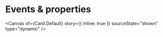 
<Meta of={Card} name="Events & properties" />

# Events & properties

<Canvas
  of={Card.Default}
  story={{ inline: true }}
  sourceState="shown"
  type="dynamic"
/>

<Controls of={Card.Default} sort="requiredFirst" />
